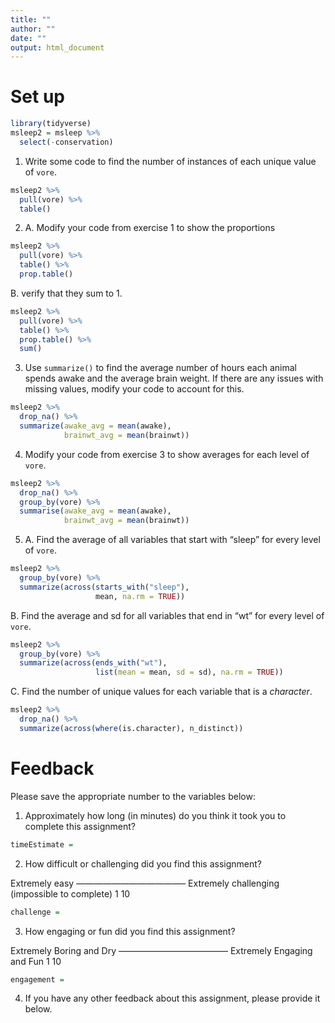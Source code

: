 ```yaml
---
title: ""
author: ""
date: ""
output: html_document
---
```


# Set up

```r
library(tidyverse)
msleep2 = msleep %>%
  select(-conservation)
```

1. Write some code to find the number of instances of each unique value of `vore`.

```r
msleep2 %>%
  pull(vore) %>%
  table()
```

2. 
   A. Modify your code from exercise 1 to show the proportions

```r
msleep2 %>%
  pull(vore) %>%
  table() %>%
  prop.table()
```

   B. verify that they sum to 1.

```r
msleep2 %>%
  pull(vore) %>%
  table() %>%
  prop.table() %>%
  sum()
```

3. Use `summarize()` to find the average number of hours each animal spends awake and the average brain weight. If there are any issues with missing values, modify your code to account for this.

```r
msleep2 %>%
  drop_na() %>%
  summarize(awake_avg = mean(awake),
            brainwt_avg = mean(brainwt))
```

4. Modify your code from exercise 3 to show averages for each level of `vore`.

```r
msleep2 %>%
  drop_na() %>%
  group_by(vore) %>%
  summarise(awake_avg = mean(awake),
            brainwt_avg = mean(brainwt))
```

5. 
   A. Find the average of all variables that start with "sleep" for every level of `vore`.
   
```r
msleep2 %>%
  group_by(vore) %>%
  summarize(across(starts_with("sleep"),
                   mean, na.rm = TRUE))
```
   
   B. Find the average and sd for all variables that end in "wt" for every level of `vore`.
   
```r
msleep2 %>%
  group_by(vore) %>%
  summarize(across(ends_with("wt"),
                   list(mean = mean, sd = sd), na.rm = TRUE))
```
   
   C. Find the number of unique values for each variable that is a *character*.

```r
msleep2 %>%
  drop_na() %>%
  summarize(across(where(is.character), n_distinct))

```


# Feedback 

Please save the appropriate number to the variables below:

1. Approximately how long (in minutes) do you think it took you to complete this assignment?

```r
timeEstimate = 
```

2. How difficult or challenging did you find this assignment?

Extremely easy -------------------------------------- Extremely challenging 
                                                     (impossible to complete)
    1                                                           10
    
```r
challenge = 
```
    
    
3. How engaging or fun did you find this assignment?
  
Extremely Boring and Dry -------------------------------------- Extremely Engaging and Fun 
          1                                                                   10

```r
engagement = 
```

4. If you have any other feedback about this assignment, please provide it below.




